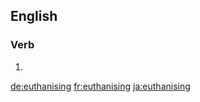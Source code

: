 ==English==

===Verb===
{{head|en|present participle}}

# {{present participle of|euthanise|lang=en}}

[[de:euthanising]]
[[fr:euthanising]]
[[ja:euthanising]]